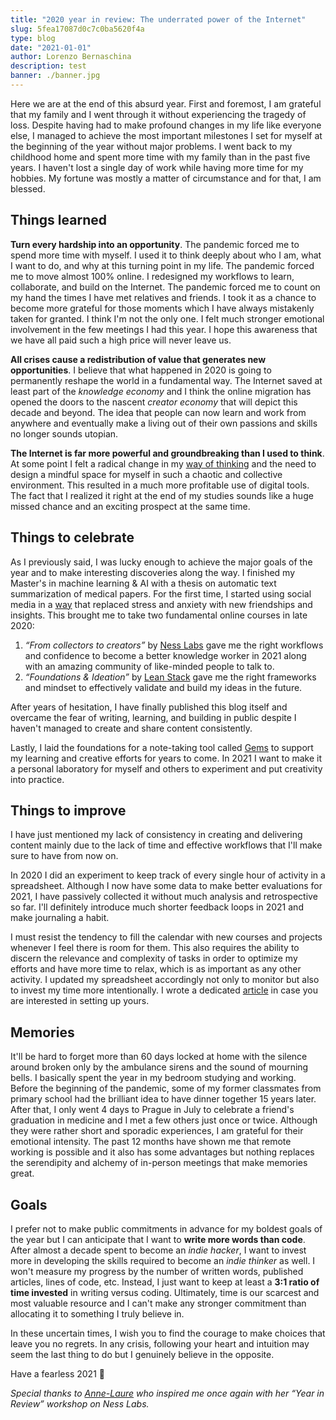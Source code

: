 ```yaml
---
title: "2020 year in review: The underrated power of the Internet"
slug: 5fea17087d0c7c0ba5620f4a
type: blog
date: "2021-01-01"
author: Lorenzo Bernaschina
description: test
banner: ./banner.jpg
---
```


Here we are at the end of this absurd year. First and foremost, I am grateful that my family and I went through it without experiencing the tragedy of loss. Despite having had to make profound changes in my life like everyone else, I managed to achieve the most important milestones I set for myself at the beginning of the year without major problems. I went back to my childhood home and spent more time with my family than in the past five years. I haven't lost a single day of work while having more time for my hobbies. My fortune was mostly a matter of circumstance and for that, I am blessed.

## Things learned
**Turn every hardship into an opportunity**. The pandemic forced me to spend more time with myself. I used it to think deeply about who I am, what I want to do, and why at this turning point in my life. The pandemic forced me to move almost 100% online. I redesigned my workflows to learn, collaborate, and build on the Internet. The pandemic forced me to count on my hand the times I have met relatives and friends. I took it as a chance to become more grateful for those moments which I have always mistakenly taken for granted. I think I'm not the only one. I felt much stronger emotional involvement in the few meetings I had this year. I hope this awareness that we have all paid such a high price will never leave us.

**All crises cause a redistribution of value that generates new opportunities**. I believe that what happened in 2020 is going to permanently reshape the world in a fundamental way. The Internet saved at least part of the *knowledge economy* and I think the online migration has opened the doors to the nascent *creator economy* that will depict this decade and beyond. The idea that people can now learn and work from anywhere and eventually make a living out of their own passions and skills no longer sounds utopian. 

**The Internet is far more powerful and groundbreaking than I used to think**. At some point I felt a radical change in my [way of thinking](/article/5f403343fe69624f95ab15d9) and the need to design a mindful space for myself in such a chaotic and collective environment. This resulted in a much more profitable use of digital tools. The fact that I realized it right at the end of my studies sounds like a huge missed chance and an exciting prospect at the same time.

## Things to celebrate
As I previously said, I was lucky enough to achieve the major goals of the year and to make interesting discoveries along the way. I finished my Master's in machine learning & AI with a thesis on automatic text summarization of medical papers. For the first time, I started using social media in a [way](/article/5f3bfc27fe69624f95ab15d8) that replaced stress and anxiety with new friendships and insights. This brought me to take two fundamental online courses in late 2020: 
1. *“From collectors to creators”* by [Ness Labs](https://nesslabs.com/) gave me the right workflows and confidence to become a better knowledge worker in 2021 along with an amazing community of like-minded people to talk to. 
2. *“Foundations & Ideation”* by [Lean Stack](https://leanstack.com/) gave me the right frameworks and mindset to effectively validate and build my ideas in the future.

After years of hesitation, I have finally published this blog itself and overcame the fear of writing, learning, and building in public despite I haven't managed to create and share content consistently. 

Lastly, I laid the foundations for a note-taking tool called [Gems](https://gemsnotes.app/) to support my learning and creative efforts for years to come. In 2021 I want to make it a personal laboratory for myself and others to experiment and put creativity into practice. 

## Things to improve
I have just mentioned my lack of consistency in creating and delivering content mainly due to the lack of time and effective workflows that I'll make sure to have from now on. 

In 2020 I did an experiment to keep track of every single hour of activity in a spreadsheet. Although I now have some data to make better evaluations for 2021, I have passively collected it without much analysis and retrospective so far. I'll definitely introduce much shorter feedback loops in 2021 and make journaling a habit. 

I must resist the tendency to fill the calendar with new courses and projects whenever I feel there is room for them. This also requires the ability to discern the relevance and complexity of tasks in order to optimize my efforts and have more time to relax, which is as important as any other activity. I updated my spreadsheet accordingly not only to monitor but also to invest my time more intentionally. I wrote a dedicated [article](/article/5feb11fd7d0c7c0ba5620f4b) in case you are interested in setting up yours.

## Memories
It'll be hard to forget more than 60 days locked at home with the silence around broken only by the ambulance sirens and the sound of mourning bells. I basically spent the year in my bedroom studying and working. Before the beginning of the pandemic, some of my former classmates from primary school had the brilliant idea to have dinner together 15 years later. After that, I only went 4 days to Prague in July to celebrate a friend's graduation in medicine and I met a few others just once or twice. Although they were rather short and sporadic experiences, I am grateful for their emotional intensity. The past 12 months have shown me that remote working is possible and it also has some advantages but nothing replaces the serendipity and alchemy of in-person meetings that make memories great. 

## Goals
I prefer not to make public commitments in advance for my boldest goals of the year but I can anticipate that I want to **write more words than code**. After almost a decade spent to become an *indie hacker*, I want to invest more in developing the skills required to become an *indie thinker* as well. I won't measure my progress by the number of written words, published articles, lines of code, etc. Instead, I just want to keep at least a **3:1 ratio of time invested** in writing versus coding. Ultimately, time is our scarcest and most valuable resource and I can't make any stronger commitment than allocating it to something I truly believe in.

In these uncertain times, I wish you to find the courage to make choices that leave you no regrets. In any crisis, following your heart and intuition may seem the last thing to do but I genuinely believe in the opposite. 

Have a fearless 2021 🎉

*Special thanks to [Anne-Laure](https://twitter.com/anthilemoon) who inspired me once again with her “Year in Review” workshop on Ness Labs.*